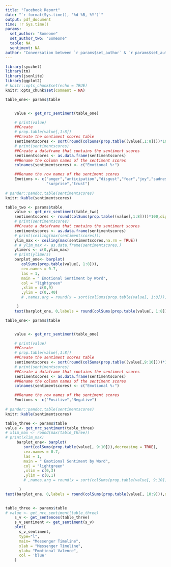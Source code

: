 ```yaml
---
title: "Facebook Report"
date: "`r format(Sys.time(), '%d %B, %Y')`"
output: pdf_document
time: !r Sys.time()
params:
  set_author: "Someone"
  set_author_two: "Someone"
  table: NA
  sentiment: NA
author: "Conversation between `r params$set_author` & `r params$set_author_two`"
---
```


```r
library(syuzhet)
library(tm)
library(jsonlite)
library(ggplot2)
# knitr::opts_chunk$set(echo = TRUE)
knitr::opts_chunk$set(comment = NA)
```

\begin{center}
Facebook Analysis Report
\end{center}

```r
table_one<- params$table


    value <- get_nrc_sentiment(table_one)

    # print(value)
    ##Create
    # prop.table(value[,1:8])
    ##Create the sentiment scores table
    sentimentscores <- sort(round(colSums(prop.table((value[,1:8])))*100,digits = 2),decreasing = TRUE)
    # print(sentimentscores)
    ##Create a dataframe that contains the sentiment scores
    sentimentscores <- as.data.frame(sentimentscores)
    ##Rename the column names of the sentiment scores
    colnames(sentimentscores) <- c("Emotional %:")

    ##Rename the row names of the sentiment scores
    Emotions <- c("anger","anticipation","disgust","fear","joy","sadness",
                  "surprise","trust")
    
# pander::pandoc.table(sentimentscores)
knitr::kable(sentimentscores)

```



```r
table_two <- params$table
    value <- get_nrc_sentiment(table_two)
    sentimentscores <- round(colSums(prop.table((value[,1:8])))*100,digits = 2)
    # print(sentimentscores)
    ##Create a dataframe that contains the sentiment scores
    sentimentscores <- as.data.frame(sentimentscores)
    # print(ceiling(max(sentimentscores)))
    ylim_max <- ceiling(max(sentimentscores,na.rm = TRUE))
    # # ylim_max <- as.data.frame(sentimentscores,)
    ylimers <- c(0,ylim_max)
    # print(ylimers)
    barplot_one<- barplot(
       colSums(prop.table(value[, 1:8])),
       cex.names = 0.7,
       las = 1,
       main = " Emotional Sentiment by Word",
       col = "lightgreen"
       ,xlim = c(0,9)
       ,ylim = c(0,.40)
       # ,names.arg = round(x = sort(colSums(prop.table(value[, 1:8]))),digits = 2)

     )
    text(barplot_one, 0,labels = round(colSums(prop.table(value[, 1:8])),digits = 2),cex=1,pos=3)

```

\newpage

```r
table_one<- params$table


    value <- get_nrc_sentiment(table_one)

    # print(value)
    ##Create
    # prop.table(value[,1:8])
    ##Create the sentiment scores table
    sentimentscores <- sort(round(colSums(prop.table((value[,9:10])))*100,digits = 2),decreasing = TRUE)
    # print(sentimentscores)
    ##Create a dataframe that contains the sentiment scores
    sentimentscores <- as.data.frame(sentimentscores)
    ##Rename the column names of the sentiment scores
    colnames(sentimentscores) <- c("Emotional %:")

    ##Rename the row names of the sentiment scores
    Emotions <- c("Positive","Negative")
    
# pander::pandoc.table(sentimentscores)
knitr::kable(sentimentscores)
```



```r
table_three <- params$table
value <- get_nrc_sentiment(table_three)
# xlim_max <- round(max(table_three))
# print(xlim_max)
     barplot_one<- barplot(
        sort(colSums(prop.table(value[, 9:10])),decreasing = TRUE),
        cex.names = 0.7,
        las = 1,
        main = " Emotional Sentiment by Word",
        col = "lightgreen"
        ,xlim = c(0,3)
        ,ylim = c(0,1)
        # ,names.arg = round(x = sort(colSums(prop.table(value[, 9:10]))),digits = 2)

      )
text(barplot_one, 0,labels = round(colSums(prop.table(value[, 10:9])),digits = 2),cex=1,pos=3)
    
```




```r
table_three <- params$table
# value <- get_nrc_sentiment(table_three)
    s_v <- get_sentences(table_three)
    s_v_sentiment <- get_sentiment(s_v)
    plot(
      s_v_sentiment, 
      type="l", 
      main= "Messenger Timeline",
      xlab = "Messenger Timeline", 
      ylab= "Emotional Valence",
      col = 'blue'
    )
```



